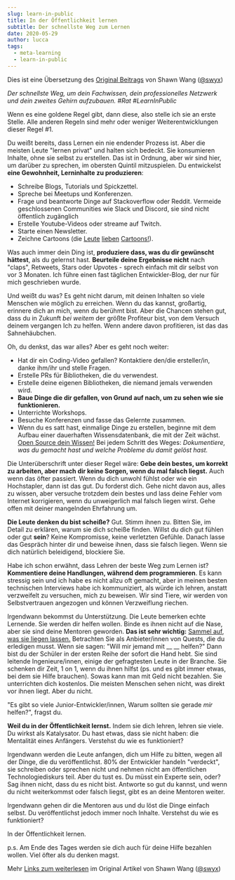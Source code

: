 ```yaml
---
slug: learn-in-public
title: In der Öffentlichkeit lernen
subtitle: Der schnellste Weg zum Lernen
date: 2020-05-29
author: lucca
tags:
  - meta-learning
  - learn-in-public
---
```


Dies ist eine Übersetzung des [Original Beitrags](https://www.swyx.io/learn-in-public/) von Shawn Wang ([@swyx](https://twitter.com/swyx))

*Der schnellste Weg, um dein Fachwissen, dein professionelles Netzwerk und dein zweites Gehirn aufzubauen. #Rat #LearnInPublic*

Wenn es eine goldene Regel gibt, dann diese, also stelle ich sie an erste Stelle. Alle anderen Regeln sind mehr oder weniger Weiterentwicklungen dieser Regel #1.

Du weißt bereits, dass Lernen ein nie endender Prozess ist. Aber die meisten Leute "lernen privat" und halten sich bedeckt. Sie konsumieren Inhalte, ohne sie selbst zu erstellen. Das ist in Ordnung, aber wir sind hier, um darüber zu sprechen, im obersten Quintil mitzuspielen. Du entwickelst **eine Gewohnheit, Lerninhalte zu produzieren**:

* Schreibe Blogs, Tutorials und Spickzettel.
* Spreche bei Meetups und Konferenzen.
* Frage und beantworte Dinge auf Stackoverflow oder Reddit. Vermeide geschlossenen Communities wie Slack und Discord, sie sind nicht öffentlich zugänglich
* Erstelle Youtube-Videos oder streame auf Twitch.
* Starte einen Newsletter.
* Zeichne Cartoons (die [Leute](https://code-cartoons.com/) [lieben](https://wizardzines.com/) [Cartoons!](https://arkwright.github.io/scaling-react-server-side-rendering.html)).

Was auch immer dein Ding ist, **produziere dass, was du dir gewünscht hättest**, als du gelernst hast. **Beurteile deine Ergebnisse nicht** nach "claps", Retweets, Stars oder Upvotes - sprech einfach mit dir selbst von vor 3 Monaten. Ich führe einen fast täglichen Entwickler-Blog, der nur für mich geschrieben wurde.

Und weißt du was? Es geht nicht darum, mit deinen Inhalten so viele Menschen wie möglich zu erreichen. Wenn du das kannst, großartig, erinnere dich an mich, wenn du berühmt bist. Aber die Chancen stehen gut, dass du in Zukunft *bei weitem* der größte Profiteur bist, von dem Versuch deinem vergangen Ich zu helfen. Wenn andere davon profitieren, ist das das Sahnehäubchen.

Oh, du denkst, das war alles? Aber es geht noch weiter:

* Hat dir ein Coding-Video gefallen? Kontaktiere den/die ersteller/in, danke ihm/ihr und stelle Fragen.
* Erstelle PRs für Bibliotheken, die du verwendest.
* Erstelle deine eigenen Bibliotheken, die niemand jemals verwenden wird.
* **Baue Dinge die dir gefallen, von Grund auf nach, um zu sehen wie sie funktionieren.**
* Unterrichte Workshops.
* Besuche Konferenzen und fasse das Gelernte zusammen.
* Wenn du es satt hast, einmalige Dinge zu erstellen, beginne mit dem Aufbau einer dauerhaften Wissensdatenbank, die mit der Zeit wächst. [Open Source dein Wissen!](https://www.swyx.io/ideas/?show=Talks&show=Podcasts&filter=open-source-knowledge/) Bei jedem Schritt des Weges: *Dokumentiere, was du gemacht hast und welche Probleme du damit gelöst hast.*

Die Unterüberschrift unter dieser Regel wäre: **Gebe dein bestes, um korrekt zu arbeiten, aber mach dir keine Sorgen, wenn du mal falsch liegst.** Auch wenn das öfter passiert. Wenn du dich unwohl fühlst oder wie ein Hochstapler, dann ist das gut. Du forderst dich. Gehe nicht davon aus, alles zu wissen, aber versuche trotzdem dein bestes und lass deine Fehler vom Internet korrigieren, wenn du unweigerlich mal falsch liegen wirst. Gehe offen mit deiner mangelnden Ehrfahrung um.

**Die Leute denken du bist scheiße?** Gut. Stimm ihnen zu. Bitten Sie, im Detail zu erklären, warum sie dich scheiße finden. Willst du dich gut fühlen oder gut **sein**? Keine Kompromisse, keine verletzten Gefühle. Danach lasse das Gespräch hinter dir und beweise ihnen, dass sie falsch liegen. Wenn sie dich natürlich beleidigend, blockiere Sie.

Habe ich schon erwähnt, dass Lehren der beste Weg zum Lernen ist? **Kommentiere deine Handlungen, während dem programmieren**. Es kann stressig sein und ich habe es nicht allzu oft gemacht, aber in meinen besten technischen Interviews habe ich kommuniziert, als würde ich lehren, anstatt verzweifelt zu versuchen, mich zu beweisen. Wir sind Tiere, wir werden von Selbstvertrauen angezogen und können Verzweiflung riechen.

Irgendwann bekommst du Unterstützung. Die Leute bemerken echte Lernende. Sie werden dir helfen wollen. Binde es ihnen nicht auf die Nase, aber sie sind deine Mentoren geworden. **Das ist sehr wichtig:** [Sammel auf, was sie liegen lassen.](https://www.swyx.io/puwtpd/) Betrachten Sie als Anbieter/innen von Quests, die du erledigen musst. Wenn sie sagen: "Will mir jemand mit __ __ helfen?" Dann bist du der Schüler in der ersten Reihe der sofort die Hand hebt. Sie sind leitende Ingenieure/innen, einige der gefragtesten Leute in der Branche. Sie schenken dir Zeit, 1 on 1, wenn du ihnen hilfst (ps. und es gibt immer etwas, bei dem sie Hilfe brauchen). Sowas kann man mit Geld nicht bezahlen. Sie unterrichten dich kostenlos. Die meisten Menschen sehen nicht, was direkt vor ihnen liegt. Aber du nicht.

"Es gibt so viele Junior-Entwickler/innen, Warum sollten sie gerade *mir* helfen?", fragst du.

**Weil du in der Öffentlichkeit lernst.** Indem sie dich lehren, lehren sie viele. Du wirkst als Katalysator. Du hast etwas, dass sie nicht haben: die Mentalität eines Anfängers. Verstehst du wie es funktioniert?

Irgendwann werden die Leute anfangen, dich um Hilfe zu bitten, wegen all der Dinge, die du veröffentlichst. 80% der Entwickler handeln "verdeckt", sie schreiben oder sprechen nicht und nehmen nicht am öffentlichen Technologiediskurs teil. Aber du tust es. Du müsst ein Experte sein, oder? Sag ihnen nicht, dass du es nicht bist. Antworte so gut du kannst, und wenn du nicht weiterkommst oder falsch liegst, gibt es an deine Mentoren weiter.

Irgendwann gehen dir die Mentoren aus und du löst die Dinge einfach selbst. Du veröffentlichst jedoch immer noch Inhalte. Verstehst du wie es funktioniert?

In der Öffentlichkeit lernen.

p.s. Am Ende des Tages werden sie dich auch für deine Hilfe bezahlen wollen. Viel öfter als du denken magst.

Mehr [Links zum weiterlesen](https://www.swyx.io/learn-in-public/) im Original Artikel von Shawn Wang ([@swyx](https://twitter.com/swyx))
